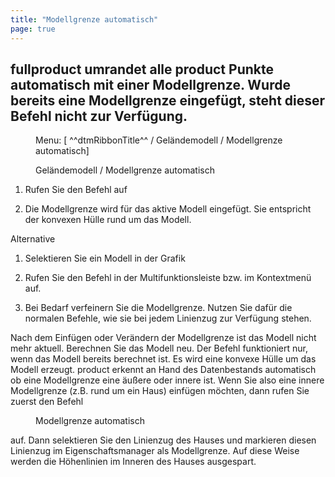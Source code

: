 ```yaml
---
title: "Modellgrenze automatisch"
page: true
---
```

##  <Placeholder>fullproduct</Placeholder> umrandet alle  <Placeholder>product</Placeholder> Punkte automatisch mit einer Modellgrenze. Wurde bereits eine Modellgrenze eingef&#252;gt, steht dieser Befehl nicht zur Verf&#252;gung.
<GeoDesigner> <Menu> Menu: [ ^^dtmRibbonTitle^^ / Geländemodell / Modellgrenze automatisch] </Menu> </GeoDesigner><GeoMapper> <Menu>Geländemodell / Modellgrenze automatisch</Menu> </GeoMapper>


1. Rufen Sie den Befehl auf

2. Die Modellgrenze wird f&#252;r das aktive Modell eingef&#252;gt. Sie entspricht der konvexen H&#252;lle rund um das Modell.




Alternative


1. Selektieren Sie ein Modell in der Grafik

2. Rufen Sie den Befehl in der Multifunktionsleiste bzw. im Kontextmen&#252; auf.

3. Bei Bedarf verfeinern Sie die Modellgrenze. Nutzen Sie daf&#252;r die normalen Befehle, wie sie bei jedem Linienzug zur Verf&#252;gung stehen.




<Success>
Nach dem Einf&#252;gen oder Ver&#228;ndern der Modellgrenze ist das Modell nicht mehr aktuell. Berechnen Sie das Modell neu.
</Success>

<Success>
Der Befehl funktioniert nur, wenn das Modell bereits berechnet ist. Es wird eine konvexe H&#252;lle um das Modell erzeugt.
</Success>

<Success>
 <Placeholder>product</Placeholder> erkennt an Hand des Datenbestands automatisch ob eine Modellgrenze eine &#228;u&#223;ere oder innere ist. Wenn Sie also eine innere Modellgrenze (z.B. rund um ein Haus) einf&#252;gen m&#246;chten, dann rufen Sie zuerst den Befehl  <Menu>Modellgrenze automatisch</Menu>  auf. Dann selektieren Sie den Linienzug des Hauses und markieren diesen Linienzug im Eigenschaftsmanager als Modellgrenze. Auf diese Weise werden die H&#246;henlinien im Inneren des Hauses ausgespart. 
</Success>

